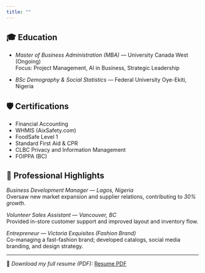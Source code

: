 ---
title: ""
---

## 🎓 Education
- *Master of Business Administration (MBA)* — University Canada West (Ongoing)  
  Focus: Project Management, AI in Business, Strategic Leadership

- *BSc Demography & Social Statistics* — Federal University Oye-Ekiti, Nigeria

## 🛡 Certifications
- Financial Accounting
- WHMIS (AixSafety.com)
- FoodSafe Level 1
- Standard First Aid & CPR
- CLBC Privacy and Information Management
- FOIPPA (BC)

## 💼 Professional Highlights
*Business Development Manager — Lagos, Nigeria*  
Oversaw new market expansion and supplier relations, contributing to *30% growth*.

*Volunteer Sales Assistant — Vancouver, BC*  
Provided in-store customer support and improved layout and inventory flow.

*Entrepreneur — Victoria Exquisites (Fashion Brand)*  
Co-managing a fast-fashion brand; developed catalogs, social media branding, and design strategy.

---
📄 *Download my full resume (PDF):* [Resume PDF](resume.pdf)  